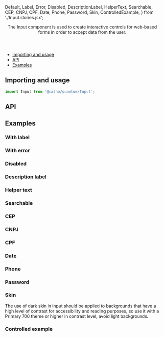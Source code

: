 


  Default,
  Label,
  Error,
  Disabled,
  DescriptionLabel,
  HelperText,
  Searchable,
  CEP,
  CNPJ,
  CPF,
  Date,
  Phone,
  Password,
  Skin,
  ControlledExample,
} from './Input.stories.jsx';

<Meta title="Forms/Input" component={Input}  />

<Header title="Input">
  The Input component is used to create interactive controls for web-based forms in order to accept data from the user.
</Header>

- [Importing and usage](#importing)
- [API](#api)
- [Examples](#examples)

## <a id="importing"></a>Importing and usage

```js
import Input from '@catho/quantum/Input';
```

<Canvas>
  <Story story={Default} />
</Canvas>

## <a id="api"></a>API

<ArgsTable of={Input} />

## <a id="examples"></a>Examples

### With label
<Canvas>
  <Story story={Label} />
</Canvas>

### With error
<Canvas>
  <Story story={Error} />
</Canvas>

### Disabled
<Canvas>
  <Story story={Disabled} />
</Canvas>

### Description label
<Canvas>
  <Story story={DescriptionLabel} />
</Canvas>

### Helper text
<Canvas>
  <Story story={HelperText} />
</Canvas>

### Searchable
<Canvas>
  <Story story={Searchable} />
</Canvas>

### CEP
<Canvas>
  <Story story={CEP} />
</Canvas>

### CNPJ
<Canvas>
  <Story story={CNPJ} />
</Canvas>

### CPF
<Canvas>
  <Story story={CPF} />
</Canvas>

### Date
<Canvas>
  <Story story={Date} />
</Canvas>

### Phone
<Canvas>
  <Story story={Phone} />
</Canvas>

### Password
<Canvas>
  <Story story={Password} />
</Canvas>

### Skin

<Canvas>
  <Story story={Skin} />
</Canvas>

<Alert icon="info" skin="primary">
  The use of dark skin in input should be applied to backgrounds that
  have a high level of contrast for accessibility and reading
  purposes, so use it with a Primary 700 theme or higher in contrast
  level, avoid light backgrounds.
</Alert>

### Controlled example
<Canvas>
  <Story story={ControlledExample} />
</Canvas>
